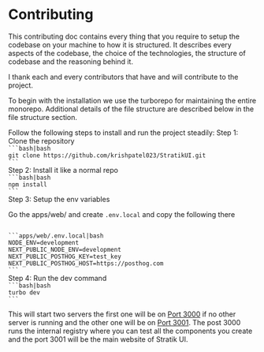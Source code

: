 
# Contributing

<PARTITION className="flex flex-col gap-4">
This contributing doc contains every thing that you require to setup the codebase on your machine to how it is structured. It describes every aspects of the codebase, the choice of the technologies, the structure of codebase and the reasoning behind it. 

I thank each and every contributors that have and will contribute to the project.
</PARTITION>

<Title className="text-3xl mt-8 mb-6">Installation</Title>

To begin with the installation we use the turborepo for maintaining the entire monorepo. Additional details of the file structure are described below in the file structure section.

<PARTITION className="mt-6 p-0 pb-0">
Follow the following steps to install and run the project steadily:
</PARTITION>

<PARTITION className="mt-4 flex flex-col gap-4">
<span className="text-primary-foreground text-lg">Step 1: Clone the repository</span>
<CODE>
```bash|bash
git clone https://github.com/krishpatel023/StratikUI.git
```
</CODE>
</PARTITION>

<PARTITION className="flex flex-col gap-4">
<span className="text-primary-foreground text-lg">Step 2: Install it like a normal repo</span>
<CODE>
```bash|bash
npm install
```
</CODE>
</PARTITION>

<PARTITION className="flex flex-col gap-4">
<span className="text-primary-foreground text-lg">Step 3: Setup the env variables</span>

Go the apps/web/ and create `.env.local` and copy the following there

<CODE>
```apps/web/.env.local|bash
NODE_ENV=development
NEXT_PUBLIC_NODE_ENV=development
NEXT_PUBLIC_POSTHOG_KEY=test_key
NEXT_PUBLIC_POSTHOG_HOST=https://posthog.com
```
</CODE>
</PARTITION>

<PARTITION className="flex flex-col gap-4">
<span className="text-primary-foreground text-lg">Step 4: Run the dev command</span>

<CODE>
```bash|bash
turbo dev
```
</CODE>
</PARTITION>

This will start two servers the first one will be on [Port 3000](http://localhost:3000) if no other server is running and the other one will be on [Port 3001](http://localhost:3001). The post 3000 runs the internal registry where you can test all the components you create and the port 3001 will be the main website of Stratik UI.


<Title className="text-3xl mt-8 mb-6">File Structure</Title>

<FileTreeStructure />
